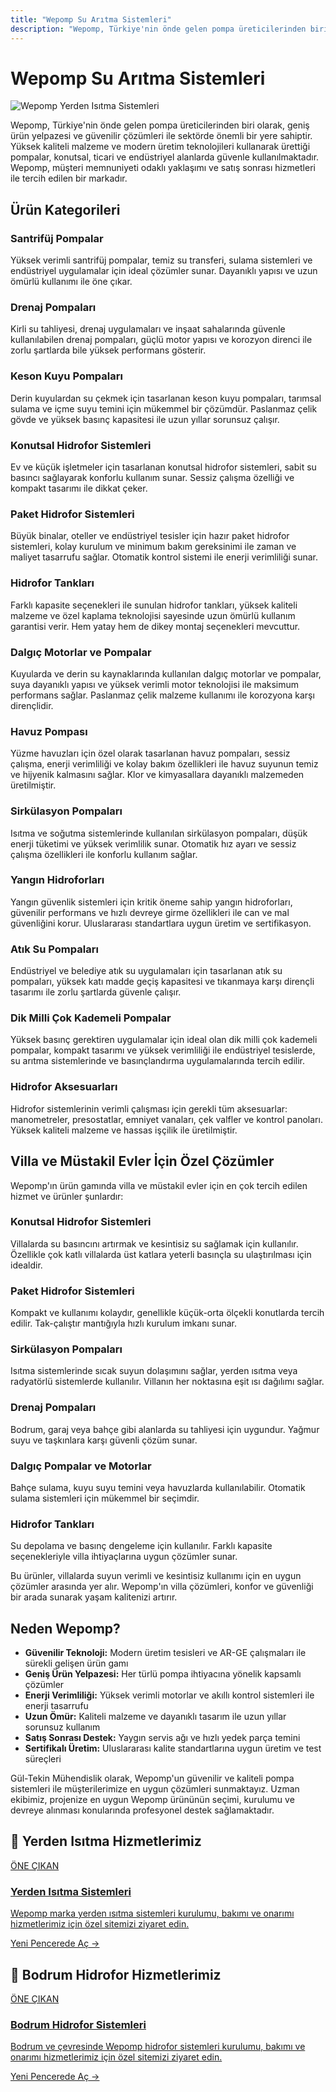 ```yaml
---
title: "Wepomp Su Arıtma Sistemleri"
description: "Wepomp, Türkiye'nin önde gelen pompa üreticilerinden biri olarak, geniş ürün yelpazesi ve güvenilir çözümleri ile sektörde önemli bir yere sahiptir. Yüksek k..."
---
```


# Wepomp Su Arıtma Sistemleri

<div class="service-header-image">
  <img src="/images/yerden-isitma/008_gul-tekin-muhendislik.jpg" alt="Wepomp Yerden Isıtma Sistemleri" />
</div>

Wepomp, Türkiye'nin önde gelen pompa üreticilerinden biri olarak, geniş ürün yelpazesi ve güvenilir çözümleri ile sektörde önemli bir yere sahiptir. Yüksek kaliteli malzeme ve modern üretim teknolojileri kullanarak ürettiği pompalar, konutsal, ticari ve endüstriyel alanlarda güvenle kullanılmaktadır. Wepomp, müşteri memnuniyeti odaklı yaklaşımı ve satış sonrası hizmetleri ile tercih edilen bir markadır.

## Ürün Kategorileri

### Santrifüj Pompalar
Yüksek verimli santrifüj pompalar, temiz su transferi, sulama sistemleri ve endüstriyel uygulamalar için ideal çözümler sunar. Dayanıklı yapısı ve uzun ömürlü kullanımı ile öne çıkar.

### Drenaj Pompaları
Kirli su tahliyesi, drenaj uygulamaları ve inşaat sahalarında güvenle kullanılabilen drenaj pompaları, güçlü motor yapısı ve korozyon direnci ile zorlu şartlarda bile yüksek performans gösterir.

### Keson Kuyu Pompaları
Derin kuyulardan su çekmek için tasarlanan keson kuyu pompaları, tarımsal sulama ve içme suyu temini için mükemmel bir çözümdür. Paslanmaz çelik gövde ve yüksek basınç kapasitesi ile uzun yıllar sorunsuz çalışır.

### Konutsal Hidrofor Sistemleri
Ev ve küçük işletmeler için tasarlanan konutsal hidrofor sistemleri, sabit su basıncı sağlayarak konforlu kullanım sunar. Sessiz çalışma özelliği ve kompakt tasarımı ile dikkat çeker.

### Paket Hidrofor Sistemleri
Büyük binalar, oteller ve endüstriyel tesisler için hazır paket hidrofor sistemleri, kolay kurulum ve minimum bakım gereksinimi ile zaman ve maliyet tasarrufu sağlar. Otomatik kontrol sistemi ile enerji verimliliği sunar.

### Hidrofor Tankları
Farklı kapasite seçenekleri ile sunulan hidrofor tankları, yüksek kaliteli malzeme ve özel kaplama teknolojisi sayesinde uzun ömürlü kullanım garantisi verir. Hem yatay hem de dikey montaj seçenekleri mevcuttur.

### Dalgıç Motorlar ve Pompalar
Kuyularda ve derin su kaynaklarında kullanılan dalgıç motorlar ve pompalar, suya dayanıklı yapısı ve yüksek verimli motor teknolojisi ile maksimum performans sağlar. Paslanmaz çelik malzeme kullanımı ile korozyona karşı dirençlidir.

### Havuz Pompası
Yüzme havuzları için özel olarak tasarlanan havuz pompaları, sessiz çalışma, enerji verimliliği ve kolay bakım özellikleri ile havuz suyunun temiz ve hijyenik kalmasını sağlar. Klor ve kimyasallara dayanıklı malzemeden üretilmiştir.

### Sirkülasyon Pompaları
Isıtma ve soğutma sistemlerinde kullanılan sirkülasyon pompaları, düşük enerji tüketimi ve yüksek verimlilik sunar. Otomatik hız ayarı ve sessiz çalışma özellikleri ile konforlu kullanım sağlar.

### Yangın Hidroforları
Yangın güvenlik sistemleri için kritik öneme sahip yangın hidroforları, güvenilir performans ve hızlı devreye girme özellikleri ile can ve mal güvenliğini korur. Uluslararası standartlara uygun üretim ve sertifikasyon.

### Atık Su Pompaları
Endüstriyel ve belediye atık su uygulamaları için tasarlanan atık su pompaları, yüksek katı madde geçiş kapasitesi ve tıkanmaya karşı dirençli tasarımı ile zorlu şartlarda güvenle çalışır.

### Dik Milli Çok Kademeli Pompalar
Yüksek basınç gerektiren uygulamalar için ideal olan dik milli çok kademeli pompalar, kompakt tasarımı ve yüksek verimliliği ile endüstriyel tesislerde, su arıtma sistemlerinde ve basınçlandırma uygulamalarında tercih edilir.

### Hidrofor Aksesuarları
Hidrofor sistemlerinin verimli çalışması için gerekli tüm aksesuarlar: manometreler, presostatlar, emniyet vanaları, çek valfler ve kontrol panoları. Yüksek kaliteli malzeme ve hassas işçilik ile üretilmiştir.

## Villa ve Müstakil Evler İçin Özel Çözümler

Wepomp'ın ürün gamında villa ve müstakil evler için en çok tercih edilen hizmet ve ürünler şunlardır:

### Konutsal Hidrofor Sistemleri
Villalarda su basıncını artırmak ve kesintisiz su sağlamak için kullanılır. Özellikle çok katlı villalarda üst katlara yeterli basınçla su ulaştırılması için idealdir.

### Paket Hidrofor Sistemleri  
Kompakt ve kullanımı kolaydır, genellikle küçük-orta ölçekli konutlarda tercih edilir. Tak-çalıştır mantığıyla hızlı kurulum imkanı sunar.

### Sirkülasyon Pompaları
Isıtma sistemlerinde sıcak suyun dolaşımını sağlar, yerden ısıtma veya radyatörlü sistemlerde kullanılır. Villanın her noktasına eşit ısı dağılımı sağlar.

### Drenaj Pompaları
Bodrum, garaj veya bahçe gibi alanlarda su tahliyesi için uygundur. Yağmur suyu ve taşkınlara karşı güvenli çözüm sunar.

### Dalgıç Pompalar ve Motorlar
Bahçe sulama, kuyu suyu temini veya havuzlarda kullanılabilir. Otomatik sulama sistemleri için mükemmel bir seçimdir.

### Hidrofor Tankları
Su depolama ve basınç dengeleme için kullanılır. Farklı kapasite seçenekleriyle villa ihtiyaçlarına uygun çözümler sunar.

Bu ürünler, villalarda suyun verimli ve kesintisiz kullanımı için en uygun çözümler arasında yer alır. Wepomp'ın villa çözümleri, konfor ve güvenliği bir arada sunarak yaşam kalitenizi artırır.

## Neden Wepomp?

- **Güvenilir Teknoloji:** Modern üretim tesisleri ve AR-GE çalışmaları ile sürekli gelişen ürün gamı
- **Geniş Ürün Yelpazesi:** Her türlü pompa ihtiyacına yönelik kapsamlı çözümler
- **Enerji Verimliliği:** Yüksek verimli motorlar ve akıllı kontrol sistemleri ile enerji tasarrufu
- **Uzun Ömür:** Kaliteli malzeme ve dayanıklı tasarım ile uzun yıllar sorunsuz kullanım
- **Satış Sonrası Destek:** Yaygın servis ağı ve hızlı yedek parça temini
- **Sertifikalı Üretim:** Uluslararası kalite standartlarına uygun üretim ve test süreçleri

Gül-Tekin Mühendislik olarak, Wepomp'un güvenilir ve kaliteli pompa sistemleri ile müşterilerimize en uygun çözümleri sunmaktayız. Uzman ekibimiz, projenize en uygun Wepomp ürününün seçimi, kurulumu ve devreye alınması konularında profesyonel destek sağlamaktadır.

## 🌟 Yerden Isıtma Hizmetlerimiz

<a href="https://yerden-isitma.gul-tekinmuhendislik.com/" target="_blank" rel="noopener noreferrer" class="link-card featured">
  <div class="link-card-content">
    <span class="badge">ÖNE ÇIKAN</span>
    <h3>Yerden Isıtma Sistemleri</h3>
    <p>Wepomp marka yerden ısıtma sistemleri kurulumu, bakımı ve onarımı hizmetlerimiz için özel sitemizi ziyaret edin.</p>
    <span class="link-card-cta">Yeni Pencerede Aç →</span>
  </div>
</a>

## 🌟 Bodrum Hidrofor Hizmetlerimiz

<a href="https://bodrum-hidrofor.gul-tekinmuhendislik.com" target="_blank" rel="noopener noreferrer" class="link-card featured">
  <div class="link-card-content">
    <span class="badge">ÖNE ÇIKAN</span>
    <h3>Bodrum Hidrofor Sistemleri</h3>
    <p>Bodrum ve çevresinde Wepomp hidrofor sistemleri kurulumu, bakımı ve onarımı hizmetlerimiz için özel sitemizi ziyaret edin.</p>
    <span class="link-card-cta">Yeni Pencerede Aç →</span>
  </div>
</a>